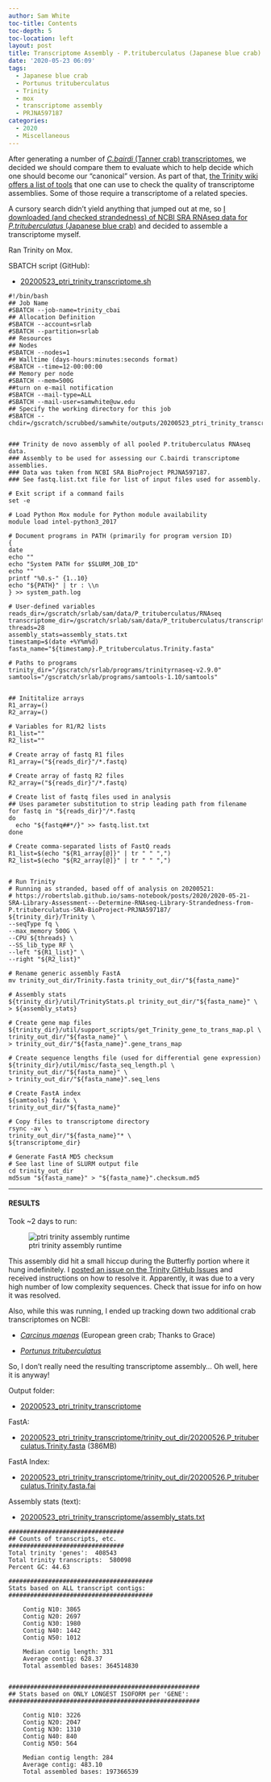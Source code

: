 ```yaml
---
author: Sam White
toc-title: Contents
toc-depth: 5
toc-location: left
layout: post
title: Transcriptome Assembly - P.trituberculatus (Japanese blue crab) NCBI SRA BioProject PRJNA597187 Data with Trinity on Mox
date: '2020-05-23 06:09'
tags:
  - Japanese blue crab
  - Portunus trituberculatus
  - Trinity
  - mox
  - transcriptome assembly
  - PRJNA597187
categories:
  - 2020
  - Miscellaneous
---
```

After generating a number of [_C.bairdi_ (Tanner crab) transcriptomes](https://github.com/RobertsLab/resources/wiki/Genomic-Resources#transcriptomes), we decided we should compare them to evaluate which to help decide which one should become our "canonical" version. As part of that, [the Trinity wiki offers a list of tools](https://github.com/trinityrnaseq/trinityrnaseq/wiki/Transcriptome-Assembly-Quality-Assessment) that one can use to check the quality of transcriptome assemblies. Some of those require a transcriptome of a related species.

A cursory search didn't yield anything that jumped out at me, so [I downloaded (and checked strandedness) of NCBI SRA RNAseq data for _P.trituberculatus_ (Japanese blue crab)](https://robertslab.github.io/sams-notebook/posts/2020/2020-05-21-SRA-Library-Assessment---Determine-RNAseq-Library-Strandedness-from-P.trituberculatus-SRA-BioProject-PRJNA597187/) and decided to assemble a transcriptome myself.

Ran Trinity on Mox.

SBATCH script (GitHub):

- [20200523_ptri_trinity_transcriptome.sh](https://github.com/RobertsLab/sams-notebook/blob/master/sbatch_scripts/20200523_ptri_trinity_transcriptome.sh)

```shell
#!/bin/bash
## Job Name
#SBATCH --job-name=trinity_cbai
## Allocation Definition
#SBATCH --account=srlab
#SBATCH --partition=srlab
## Resources
## Nodes
#SBATCH --nodes=1
## Walltime (days-hours:minutes:seconds format)
#SBATCH --time=12-00:00:00
## Memory per node
#SBATCH --mem=500G
##turn on e-mail notification
#SBATCH --mail-type=ALL
#SBATCH --mail-user=samwhite@uw.edu
## Specify the working directory for this job
#SBATCH --chdir=/gscratch/scrubbed/samwhite/outputs/20200523_ptri_trinity_transcriptome


### Trinity de novo assembly of all pooled P.trituberculatus RNAseq data.
### Assembly to be used for assessing our C.bairdi transcriptome assemblies.
### Data was taken from NCBI SRA BioProject PRJNA597187.
### See fastq.list.txt file for list of input files used for assembly.

# Exit script if a command fails
set -e

# Load Python Mox module for Python module availability
module load intel-python3_2017

# Document programs in PATH (primarily for program version ID)
{
date
echo ""
echo "System PATH for $SLURM_JOB_ID"
echo ""
printf "%0.s-" {1..10}
echo "${PATH}" | tr : \\n
} >> system_path.log

# User-defined variables
reads_dir=/gscratch/srlab/sam/data/P_trituberculatus/RNAseq
transcriptome_dir=/gscratch/srlab/sam/data/P_trituberculatus/transcriptomes
threads=28
assembly_stats=assembly_stats.txt
timestamp=$(date +%Y%m%d)
fasta_name="${timestamp}.P_trituberculatus.Trinity.fasta"

# Paths to programs
trinity_dir="/gscratch/srlab/programs/trinityrnaseq-v2.9.0"
samtools="/gscratch/srlab/programs/samtools-1.10/samtools"


## Inititalize arrays
R1_array=()
R2_array=()

# Variables for R1/R2 lists
R1_list=""
R2_list=""

# Create array of fastq R1 files
R1_array=("${reads_dir}"/*.fastq)

# Create array of fastq R2 files
R2_array=("${reads_dir}"/*.fastq)

# Create list of fastq files used in analysis
## Uses parameter substitution to strip leading path from filename
for fastq in "${reads_dir}"/*.fastq
do
  echo "${fastq##*/}" >> fastq.list.txt
done

# Create comma-separated lists of FastQ reads
R1_list=$(echo "${R1_array[@]}" | tr " " ",")
R2_list=$(echo "${R2_array[@]}" | tr " " ",")


# Run Trinity
# Running as stranded, based off of analysis on 20200521:
# https://robertslab.github.io/sams-notebook/posts/2020/2020-05-21-SRA-Library-Assessment---Determine-RNAseq-Library-Strandedness-from-P.trituberculatus-SRA-BioProject-PRJNA597187/
${trinity_dir}/Trinity \
--seqType fq \
--max_memory 500G \
--CPU ${threads} \
--SS_lib_type RF \
--left "${R1_list}" \
--right "${R2_list}"

# Rename generic assembly FastA
mv trinity_out_dir/Trinity.fasta trinity_out_dir/"${fasta_name}"

# Assembly stats
${trinity_dir}/util/TrinityStats.pl trinity_out_dir/"${fasta_name}" \
> ${assembly_stats}

# Create gene map files
${trinity_dir}/util/support_scripts/get_Trinity_gene_to_trans_map.pl \
trinity_out_dir/"${fasta_name}" \
> trinity_out_dir/"${fasta_name}".gene_trans_map

# Create sequence lengths file (used for differential gene expression)
${trinity_dir}/util/misc/fasta_seq_length.pl \
trinity_out_dir/"${fasta_name}" \
> trinity_out_dir/"${fasta_name}".seq_lens

# Create FastA index
${samtools} faidx \
trinity_out_dir/"${fasta_name}"

# Copy files to transcriptome directory
rsync -av \
trinity_out_dir/"${fasta_name}"* \
${transcriptome_dir}

# Generate FastA MD5 checksum
# See last line of SLURM output file
cd trinity_out_dir
md5sum "${fasta_name}" > "${fasta_name}".checksum.md5
```


---

#### RESULTS

Took ~2 days to run:

![ptri trinity assembly runtime](https://github.com/RobertsLab/sams-notebook/blob/master/images/screencaps/20200523_ptri_trinity_transcriptome_runtime.png?raw=true)

This assembly did hit a small hiccup during the Butterfly portion where it hung indefinitely. I [posted an issue on the Trinity GitHub Issues](https://github.com/trinityrnaseq/trinityrnaseq/issues/849) and received instructions on how to resolve it. Apparently, it was due to a very high number of low complexity sequences. Check that issue for info on how it was resolved.

Also, while this was running, I ended up tracking down two additional crab transcriptomes on NCBI:

- [_Carcinus maenas_](https://www.ncbi.nlm.nih.gov/Traces/wgs/?val=GBXE01) (European green crab; Thanks to Grace)

- [_Portunus trituberculatus_](https://www.ncbi.nlm.nih.gov/Traces/wgs/?val=GFFJ01)

So, I don't really need the resulting transcriptome assembly... Oh well, here it is anyway!

Output folder:

- [20200523_ptri_trinity_transcriptome](https://gannet.fish.washington.edu/Atumefaciens/20200523_ptri_trinity_transcriptome)

FastA:

- [20200523_ptri_trinity_transcriptome/trinity_out_dir/20200526.P_trituberculatus.Trinity.fasta](https://gannet.fish.washington.edu/Atumefaciens/20200523_ptri_trinity_transcriptome/trinity_out_dir/20200526.P_trituberculatus.Trinity.fasta) (386MB)

FastA Index:

- [20200523_ptri_trinity_transcriptome/trinity_out_dir/20200526.P_trituberculatus.Trinity.fasta.fai](https://gannet.fish.washington.edu/Atumefaciens/20200523_ptri_trinity_transcriptome/trinity_out_dir/20200526.P_trituberculatus.Trinity.fasta.fai)

Assembly stats (text):

- [20200523_ptri_trinity_transcriptome/assembly_stats.txt](https://gannet.fish.washington.edu/Atumefaciens/20200523_ptri_trinity_transcriptome/assembly_stats.txt)

```
################################
## Counts of transcripts, etc.
################################
Total trinity 'genes':	408543
Total trinity transcripts:	580098
Percent GC: 44.63

########################################
Stats based on ALL transcript contigs:
########################################

	Contig N10: 3865
	Contig N20: 2697
	Contig N30: 1980
	Contig N40: 1442
	Contig N50: 1012

	Median contig length: 331
	Average contig: 628.37
	Total assembled bases: 364514830


#####################################################
## Stats based on ONLY LONGEST ISOFORM per 'GENE':
#####################################################

	Contig N10: 3226
	Contig N20: 2047
	Contig N30: 1310
	Contig N40: 840
	Contig N50: 564

	Median contig length: 284
	Average contig: 483.10
	Total assembled bases: 197366539
  ```
